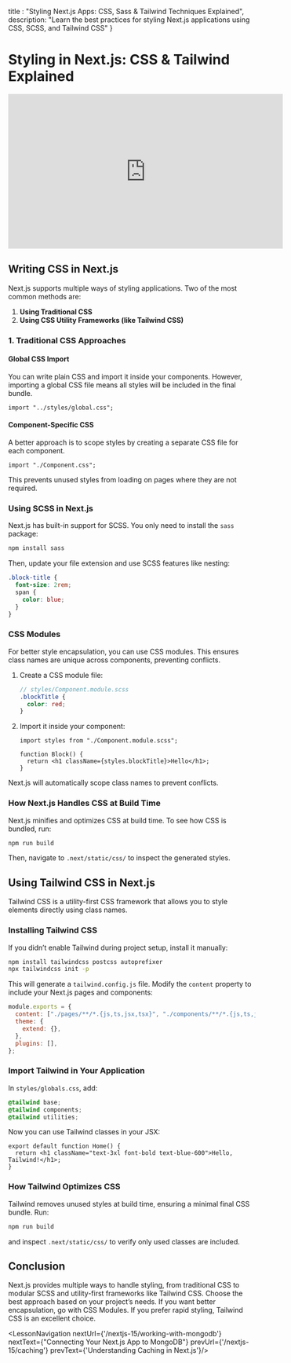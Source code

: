 
  title : "Styling Next.js Apps: CSS, Sass & Tailwind Techniques Explained",
  description: "Learn the best practices for styling Next.js applications using CSS, SCSS, and Tailwind CSS"
}

# Styling in Next.js: CSS & Tailwind Explained

<iframe width="560" height="315" src="https://www.youtube.com/embed/nvXviI3Gswc?si=fnDL2ei32X_IVt5M" title="YouTube video player" frameborder="0" allow="accelerometer; autoplay; clipboard-write; encrypted-media; gyroscope; picture-in-picture; web-share" referrerpolicy="strict-origin-when-cross-origin" allowfullscreen></iframe>

## Writing CSS in Next.js

Next.js supports multiple ways of styling applications. Two of the most common methods are:

1. **Using Traditional CSS**
2. **Using CSS Utility Frameworks (like Tailwind CSS)**

### 1. Traditional CSS Approaches

#### Global CSS Import

You can write plain CSS and import it inside your components. However, importing a global CSS file means all styles will be included in the final bundle.

```tsx
import "../styles/global.css";
```

#### Component-Specific CSS

A better approach is to scope styles by creating a separate CSS file for each component.

```tsx
import "./Component.css";
```

This prevents unused styles from loading on pages where they are not required.

### Using SCSS in Next.js

Next.js has built-in support for SCSS. You only need to install the `sass` package:

```sh
npm install sass
```

Then, update your file extension and use SCSS features like nesting:

```scss
.block-title {
  font-size: 2rem;
  span {
    color: blue;
  }
}
```

### CSS Modules

For better style encapsulation, you can use CSS modules. This ensures class names are unique across components, preventing conflicts.

1. Create a CSS module file:

   ```scss
   // styles/Component.module.scss
   .blockTitle {
     color: red;
   }
   ```

2. Import it inside your component:

   ```tsx
   import styles from "./Component.module.scss";

   function Block() {
     return <h1 className={styles.blockTitle}>Hello</h1>;
   }
   ```

Next.js will automatically scope class names to prevent conflicts.

### How Next.js Handles CSS at Build Time

Next.js minifies and optimizes CSS at build time. To see how CSS is bundled, run:

```sh
npm run build
```

Then, navigate to `.next/static/css/` to inspect the generated styles.

## Using Tailwind CSS in Next.js

Tailwind CSS is a utility-first CSS framework that allows you to style elements directly using class names.

### Installing Tailwind CSS

If you didn’t enable Tailwind during project setup, install it manually:

```sh
npm install tailwindcss postcss autoprefixer
npx tailwindcss init -p
```

This will generate a `tailwind.config.js` file. Modify the `content` property to include your Next.js pages and components:

```js
module.exports = {
  content: ["./pages/**/*.{js,ts,jsx,tsx}", "./components/**/*.{js,ts,jsx,tsx}"],
  theme: {
    extend: {},
  },
  plugins: [],
};
```

### Import Tailwind in Your Application

In `styles/globals.css`, add:

```css
@tailwind base;
@tailwind components;
@tailwind utilities;
```

Now you can use Tailwind classes in your JSX:

```tsx
export default function Home() {
  return <h1 className="text-3xl font-bold text-blue-600">Hello, Tailwind!</h1>;
}
```

### How Tailwind Optimizes CSS

Tailwind removes unused styles at build time, ensuring a minimal final CSS bundle. Run:

```sh
npm run build
```

and inspect `.next/static/css/` to verify only used classes are included.

## Conclusion

Next.js provides multiple ways to handle styling, from traditional CSS to modular SCSS and utility-first frameworks like Tailwind CSS. Choose the best approach based on your project’s needs. If you want better encapsulation, go with CSS Modules. If you prefer rapid styling, Tailwind CSS is an excellent choice.


<LessonNavigation nextUrl={'/nextjs-15/working-with-mongodb'} nextText={"Connecting Your Next.js App to MongoDB"} prevUrl={'/nextjs-15/caching'} prevText={'Understanding Caching in Next.js'}/>
